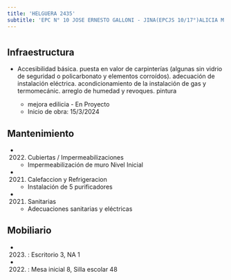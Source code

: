 ```yaml
---
title: 'HELGUERA 2435'
subtitle: 'EPC N° 10 JOSE ERNESTO GALLONI - JINA(EPCJS 10/17°)ALICIA M.DE JUSTO) [S] - ESEA EN DANZA RAMICONE CURSO VOCACIONAL DE FOLKLORE N° 18'
---
```


#
## Infraestructura

* Accesibilidad básica. puesta en valor de carpinterías (algunas sin vidrio de seguridad o policarbonato y elementos corroídos). adecuación de instalación eléctrica. acondicionamiento de la instalación de gas y termomecánic. arreglo de humedad y revoques. pintura
 
    + mejora edilicia - En Proyecto 
    + Inicio de obra: 15/3/2024 






## Mantenimiento

*  (2022) Cubiertas / Impermeabilizaciones 
    + Impermeabilización de muro Nivel Inicial

*  (2021) Calefaccion y Refrigeracion 
    + Instalación de 5 purificadores

*  (2021) Sanitarias 
    + Adecuaciones sanitarias y eléctricas





## Mobiliario

*  (2023) : Escritorio 3, NA 1 

*  (2022) : Mesa inicial 8, Silla escolar 48 



